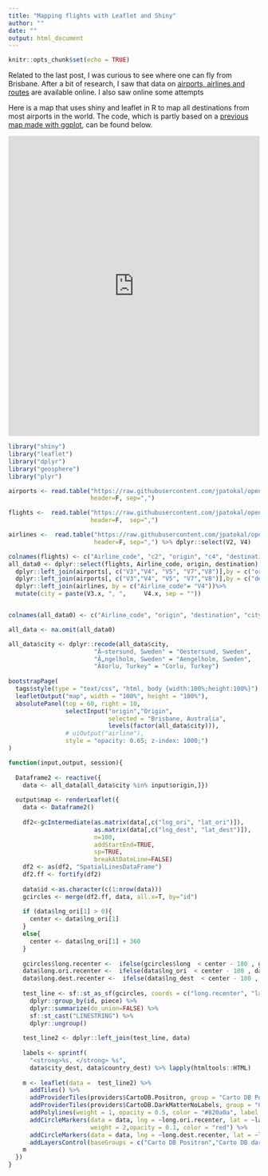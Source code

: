 ```yaml
---
title: "Mapping flights with Leaflet and Shiny"
author: ""
date: ""
output: html_document
---
```


```r
knitr::opts_chunk$set(echo = TRUE)
```


Related to the last post, I was curious to see where one can fly from Brisbane. After a bit of research, I saw that data on [airports, airlines and routes](https://openflights.org/data.html) are available online. I also saw online some attempts 

Here is a map that uses shiny and leaflet in R to map all destinations from most airports in the world. The code, which is partly based on a [previous map made with ggplot](http://web.stanford.edu/~cengel/cgi-bin/anthrospace/great-circles-on-a-recentered-worldmap-in-ggplot), can be found below.

<iframe style="overflow:hidden" scrolling="yes" width="100%" height=600" frameBorder="0" src="https://accastonguay.shinyapps.io/flights_app/" > </iframe>



```r
library("shiny")
library("leaflet")
library("dplyr")
library("geosphere")
library("plyr") 

airports <- read.table("https://raw.githubusercontent.com/jpatokal/openflights/master/data/airports.dat", 
                       header=F, sep=",")

flights <-  read.table("https://raw.githubusercontent.com/jpatokal/openflights/master/data/routes.dat", 
                       header=F,  sep=",")

airlines <-  read.table("https://raw.githubusercontent.com/jpatokal/openflights/master/data/airlines.dat", 
                        header=F, sep=",") %>% dplyr::select(V2, V4)

colnames(flights) <- c("Airline_code", "c2", "origin", "c4", "destination", "c6", "c7", "c8","c9")
all_data0 <- dplyr::select(flights, Airline_code, origin, destination) %>%
  dplyr::left_join(airports[, c("V3","V4", "V5", "V7","V8")],by = c("origin" = "V5")) %>%
  dplyr::left_join(airports[, c("V3","V4", "V5", "V7","V8")],by = c("destination" = "V5"))%>%
  dplyr::left_join(airlines, by = c("Airline_code"= "V4"))%>%
  mutate(city = paste(V3.x, ", ",     V4.x, sep = ""))


colnames(all_data0) <- c("Airline_code", "origin", "destination", "city1", "country",  "lat_ori", "lng_ori", "city_dest", "country_dest", "lat_dest", "lng_dest", "airline", "city")

all_data <- na.omit(all_data0)

all_data$city <- dplyr::recode(all_data$city,
                        "Ã–stersund, Sweden" = "Oestersund, Sweden",
                        "Ã„ngelholm, Sweden" = "Aengelholm, Sweden",
                        "Ã‡orlu, Turkey" = "Corlu, Turkey")
                        
bootstrapPage(
  tags$style(type = "text/css", "html, body {width:100%;height:100%}"),
  leafletOutput("map", width = "100%", height = "100%"),
  absolutePanel(top = 60, right = 10,
                selectInput("origin","Origin",
                            selected = "Brisbane, Australia",
                            levels(factor(all_data$city))),
                # uiOutput("airline"),
                style = "opacity: 0.65; z-index: 1000;")
) 

function(input,output, session){
  
  Dataframe2 <- reactive({
    data <- all_data[all_data$city %in% input$origin,]})
  
  output$map <- renderLeaflet({
    data <- Dataframe2()
    
    df2<-gcIntermediate(as.matrix(data[,c("lng_ori", "lat_ori")]),
                        as.matrix(data[,c("lng_dest", "lat_dest")]),
                        n=100,
                        addStartEnd=TRUE,
                        sp=TRUE,
                        breakAtDateLine=FALSE)
    df2 <- as(df2, "SpatialLinesDataFrame")
    df2.ff <- fortify(df2)
    
    data$id <-as.character(c(1:nrow(data))) 
    gcircles <- merge(df2.ff, data, all.x=T, by="id")
    
    if (data$lng_ori[1] > 0){
      center <- data$lng_ori[1]
    }
    else{
      center <- data$lng_ori[1] + 360
    }
    
    gcircles$long.recenter <-  ifelse(gcircles$long  < center - 180 , gcircles$long + 360, gcircles$long)
    data$long.ori.recenter <-  ifelse(data$lng_ori  < center - 180 , data$lng_ori + 360, data$lng_ori)
    data$long.dest.recenter <-  ifelse(data$lng_dest  < center - 180 , data$lng_dest + 360, data$lng_dest)
    
    test_line <- sf::st_as_sf(gcircles, coords = c("long.recenter", "lat")) %>%
      dplyr::group_by(id, piece) %>%
      dplyr::summarize(do_union=FALSE) %>%
      sf::st_cast("LINESTRING") %>%
      dplyr::ungroup()
    
    test_line2 <- dplyr::left_join(test_line, data)
    
    labels <- sprintf(
      "<strong>%s, </strong> %s",
      data$city_dest, data$country_dest) %>% lapply(htmltools::HTML)
  
    m <- leaflet(data =  test_line2) %>%
      addTiles() %>%
      addProviderTiles(providers$CartoDB.Positron, group = "Carto DB Positron") %>%
      addProviderTiles(providers$CartoDB.DarkMatterNoLabels, group = "Carto DB dark")%>%
      addPolylines(weight = 1, opacity = 0.5, color = "#820a0a", label = ~airline) %>%
      addCircleMarkers(data = data, lng = ~long.ori.recenter, lat = ~lat_ori, radius =0.5, fillOpacity = 0.1,
                       weight = 2,opacity = 0.1, color = "red") %>%
      addCircleMarkers(data = data, lng = ~long.dest.recenter, lat = ~lat_dest, radius =1, label = labels) %>%
      addLayersControl(baseGroups = c("Carto DB Positron","Carto DB dark"))
    m
  })
}
```
